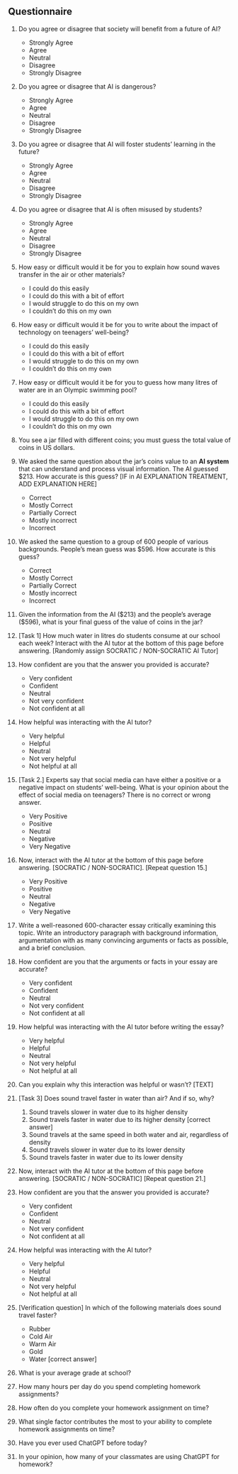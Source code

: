 
\newpage 

## Questionnaire {#sec:questionnaire}

1. Do you agree or disagree that society will benefit from a future of AI?
   - Strongly Agree
   - Agree
   - Neutral
   - Disagree
   - Strongly Disagree

2. Do you agree or disagree that AI is dangerous?
   - Strongly Agree
   - Agree
   - Neutral
   - Disagree
   - Strongly Disagree

3. Do you agree or disagree that AI will foster students’ learning in the future?
   - Strongly Agree
   - Agree
   - Neutral
   - Disagree
   - Strongly Disagree

4. Do you agree or disagree that AI is often misused by students?
   - Strongly Agree
   - Agree
   - Neutral
   - Disagree
   - Strongly Disagree

5. How easy or difficult would it be for you to explain how sound waves transfer in the air or other materials?
   - I could do this easily
   - I could do this with a bit of effort
   - I would struggle to do this on my own
   - I couldn't do this on my own


6. How easy or difficult would it be for you to write about the impact of technology on teenagers’ well-being?
   - I could do this easily
   - I could do this with a bit of effort
   - I would struggle to do this on my own
   - I couldn't do this on my own

7. How easy or difficult would it be for you to guess how many litres of water are in an Olympic swimming pool?
   - I could do this easily
   - I could do this with a bit of effort
   - I would struggle to do this on my own
   - I couldn't do this on my own

8. You see a jar filled with different coins; you must guess the total value of coins in US dollars. 

9.  We asked the same question about the jar's coins value to an <b>AI system</b> that can understand and process visual information. The AI guessed $213. How accurate is this guess? [IF in AI EXPLANATION TREATMENT, ADD EXPLANATION HERE]
    - Correct
    - Mostly Correct
    - Partially Correct
    - Mostly incorrect
    - Incorrect

10. We asked the same question to a group of 600 people of various backgrounds. People's mean guess was $596. How accurate is this guess?
    - Correct
    - Mostly Correct
    - Partially Correct
    - Mostly incorrect
    - Incorrect

11. Given the information from the AI ($213) and the people's average ($596), what is your final guess of the value of coins in the jar?

12. [Task 1] How much water in litres do students consume at our school each week? Interact with the AI tutor at the bottom of this page before answering. [Randomly assign SOCRATIC / NON-SOCRATIC AI Tutor]

13. How confident are you that the answer you provided is accurate?
    - Very confident
    - Confident
    - Neutral
    - Not very confident
    - Not confident at all

14. How helpful was interacting with the AI tutor?
    - Very helpful
    - Helpful
    - Neutral
    - Not very helpful
    - Not helpful at all

15. [Task 2.] Experts say that social media can have either a positive or a negative impact on students' well-being. What is your opinion about the effect of social media on teenagers? There is no correct or wrong answer.
    - Very Positive
    - Positive
    - Neutral
    - Negative
    - Very Negative

16. Now, interact with the AI tutor at the bottom of this page before answering. [SOCRATIC / NON-SOCRATIC]. [Repeat question 15.]
    - Very Positive
    - Positive
    - Neutral
    - Negative
    - Very Negative

17. Write a well-reasoned 600-character essay critically examining this topic. Write an introductory paragraph with background information, argumentation with as many convincing arguments or facts as possible, and a brief conclusion. 

18. How confident are you that the arguments or facts in your essay are accurate?
    - Very confident
    - Confident
    - Neutral
    - Not very confident
    - Not confident at all

19. How helpful was interacting with the AI tutor before writing the essay?
    - Very helpful
    - Helpful
    - Neutral
    - Not very helpful
    - Not helpful at all

20. Can you explain why this interaction was helpful or wasn't? [TEXT]

21. [Task 3] Does sound travel faster in water than air? And if so, why?
    1.  Sound travels slower in water due to its higher density
    2.  Sound travels faster in water due to its higher density [correct answer]
    3.  Sound travels at the same speed in both water and air, regardless of density
    4.  Sound travels slower in water due to its lower density
    5.  Sound travels faster in water due to its lower density

22. Now, interact with the AI tutor at the bottom of this page before answering. [SOCRATIC / NON-SOCRATIC] [Repeat question 21.]

23. How confident are you that the answer you provided is accurate?
    - Very confident
    - Confident
    - Neutral
    - Not very confident
    - Not confident at all

24. How helpful was interacting with the AI tutor?
    - Very helpful
    - Helpful
    - Neutral
    - Not very helpful
    - Not helpful at all

25. [Verification question] In which of the following materials does sound travel faster?
    - Rubber
    - Cold Air
    - Warm Air
    - Gold
    - Water [correct answer]

26. What is your average grade at school?

27. How many hours per day do you spend completing homework assignments?

28. How often do you complete your homework assignment on time?

29. What single factor contributes the most to your ability to complete homework assignments on time?

30. Have you ever used ChatGPT before today?

31. In your opinion, how many of your classmates are using ChatGPT for homework?